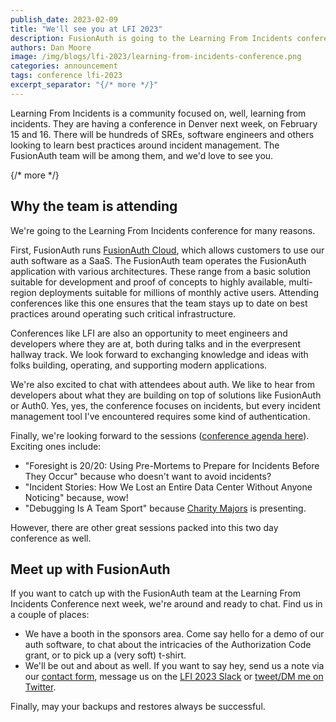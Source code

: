 ```yaml
---
publish_date: 2023-02-09 
title: "We'll see you at LFI 2023"
description: FusionAuth is going to the Learning From Incidents conference. Stop by and see us!
authors: Dan Moore
image: /img/blogs/lfi-2023/learning-from-incidents-conference.png
categories: announcement
tags: conference lfi-2023
excerpt_separator: "{/* more */}"
---
```


Learning From Incidents is a community focused on, well, learning from incidents. They are having a conference in Denver next week, on February 15 and 16. There will be hundreds of SREs, software engineers and others looking to learn best practices around incident management. The FusionAuth team will be among them, and we'd love to see you.

{/* more */}

## Why the team is attending

We're going to the Learning From Incidents conference for many reasons.

First, FusionAuth runs [FusionAuth Cloud](https://fusionauth.io/pricing?step=hosting), which allows customers to use our auth software as a SaaS. The FusionAuth team operates the FusionAuth application with various architectures. These range from a basic solution suitable for development and proof of concepts to highly available, multi-region deployments suitable for millions of monthly active users. Attending conferences like this one ensures that the team stays up to date on best practices around operating such critical infrastructure.

Conferences like LFI are also an opportunity to meet engineers and developers where they are at, both during talks and in the everpresent hallway track. We look forward to exchanging knowledge and ideas with folks building, operating, and supporting modern applications.

We're also excited to chat with attendees about auth. We like to hear from developers about what they are building on top of solutions like FusionAuth or Auth0. Yes, yes, the conference focuses on incidents, but every incident management tool I've encountered requires some kind of authentication.

Finally, we're looking forward to the sessions ([conference agenda here](https://web.cvent.com/event/e3af0a43-b5c1-4a1b-b6a2-bbe285a4840e/websitePage:af528777-e68a-4227-9c68-592150c3a347)). Exciting ones include:

* "Foresight is 20/20: Using Pre-Mortems to Prepare for Incidents Before They Occur" because who doesn't want to avoid incidents?
* "Incident Stories: How We Lost an Entire Data Center Without Anyone Noticing" because, wow!
* "Debugging Is A Team Sport" because [Charity Majors](https://twitter.com/mipsytipsy/) is presenting. 

However, there are other great sessions packed into this two day conference as well.

## Meet up with FusionAuth

If you want to catch up with the FusionAuth team at the Learning From Incidents Conference next week, we're around and ready to chat. Find us in a couple of places:

* We have a booth in the sponsors area. Come say hello for a demo of our auth software, to chat about the intricacies of the Authorization Code grant, or to pick up a (very soft) t-shirt.
* We'll be out and about as well. If you want to say hey, send us a note via our [contact form](/contact), message us on the [LFI 2023 Slack](https://lficonference2023.slack.com) or [tweet/DM me on Twitter](https://twitter.com/mooreds).

Finally, may your backups and restores always be successful.
